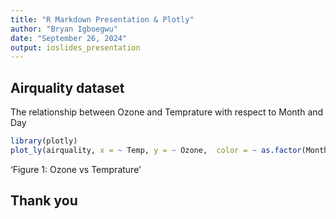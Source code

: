 ```yaml
---
title: "R Markdown Presentation & Plotly"
author: "Bryan Igboegwu"
date: "September 26, 2024"
output: ioslides_presentation
---
```


## Airquality dataset

The relationship between Ozone and Temprature with respect to Month and Day


```r
library(plotly)
plot_ly(airquality, x = ~ Temp, y = ~ Ozone,  color = ~ as.factor(Month), size = ~ Day, mode="markers")
```

'Figure 1: Ozone vs Temprature'

## Thank you